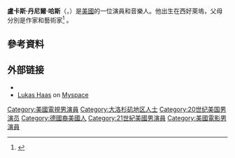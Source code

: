 {{Infobox person
| name            = Lukas Haas
| image           = Lukas Haas in 2018.jpg
| caption         = 哈斯於2018年
| birth_name      = Lukas Daniel Haas
| birth_date      = {{Birth date and age|1976|4|16}}
| birth_place     = 美國加利福尼亞州[[西好萊塢|西好萊塢]]
| occupation      = 演員，音樂人
| years_active    = 1983–現在
}}
'''盧卡斯·丹尼爾·哈斯'''（{{lang-en|Lukas Daniel Haas}}，{{bd|1976年|4月16日||}}）是[[美國|美國]]的一位演員和音樂人。他出生在西好萊塢，父母分別是作家和藝術家<ref name="filmr">{{Cite web |url=http://www.filmreference.com/film/30/Lukas-Haas.html |title=Lukas Haas Biography (1976–)<!-- Bot generated title --> |access-date=2016-03-24 |archive-date=2011-11-01 |archive-url=https://web.archive.org/web/20111101120329/http://www.filmreference.com/film/30/Lukas-Haas.html |dead-url=no }}</ref> 。

==參考資料==
{{Reflist}}

== 外部链接 ==
{{commonscatinline|Lukas Haas}}
*{{IMDb name|1305|Lukas Haas}}
*[https://myspace.com/lukashaas Lukas Haas] {{Wayback|url=https://myspace.com/lukashaas |date=20160915043226 }} on [[Myspace|Myspace]]

{{Authority control}}

{{DEFAULTSORT:Haas, Lukas}}
[[Category:美國電視男演員|Category:美國電視男演員]]
[[Category:大洛杉矶地区人士|Category:大洛杉矶地区人士]]
[[Category:20世纪美国男演员|Category:20世纪美国男演员]]
[[Category:德國裔美國人|Category:德國裔美國人]]
[[Category:21世紀美國男演員|Category:21世紀美國男演員]]
[[Category:美國電影男演員|Category:美國電影男演員]]